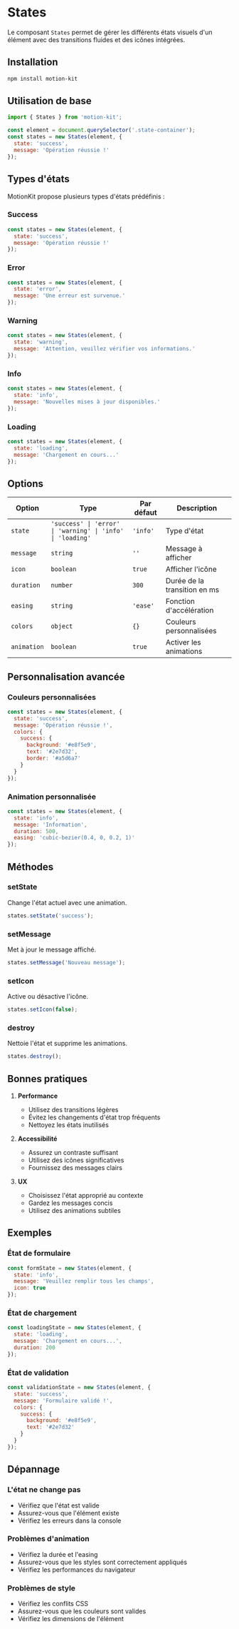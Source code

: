 # States

Le composant `States` permet de gérer les différents états visuels d'un élément avec des transitions fluides et des icônes intégrées.

## Installation

```bash
npm install motion-kit
```

## Utilisation de base

```jsx
import { States } from 'motion-kit';

const element = document.querySelector('.state-container');
const states = new States(element, {
  state: 'success',
  message: 'Opération réussie !'
});
```

## Types d'états

MotionKit propose plusieurs types d'états prédéfinis :

### Success

```jsx
const states = new States(element, {
  state: 'success',
  message: 'Opération réussie !'
});
```

### Error

```jsx
const states = new States(element, {
  state: 'error',
  message: 'Une erreur est survenue.'
});
```

### Warning

```jsx
const states = new States(element, {
  state: 'warning',
  message: 'Attention, veuillez vérifier vos informations.'
});
```

### Info

```jsx
const states = new States(element, {
  state: 'info',
  message: 'Nouvelles mises à jour disponibles.'
});
```

### Loading

```jsx
const states = new States(element, {
  state: 'loading',
  message: 'Chargement en cours...'
});
```

## Options

| Option | Type | Par défaut | Description |
|--------|------|------------|-------------|
| `state` | `'success' \| 'error' \| 'warning' \| 'info' \| 'loading'` | `'info'` | Type d'état |
| `message` | `string` | `''` | Message à afficher |
| `icon` | `boolean` | `true` | Afficher l'icône |
| `duration` | `number` | `300` | Durée de la transition en ms |
| `easing` | `string` | `'ease'` | Fonction d'accélération |
| `colors` | `object` | `{}` | Couleurs personnalisées |
| `animation` | `boolean` | `true` | Activer les animations |

## Personnalisation avancée

### Couleurs personnalisées

```jsx
const states = new States(element, {
  state: 'success',
  message: 'Opération réussie !',
  colors: {
    success: {
      background: '#e8f5e9',
      text: '#2e7d32',
      border: '#a5d6a7'
    }
  }
});
```

### Animation personnalisée

```jsx
const states = new States(element, {
  state: 'info',
  message: 'Information',
  duration: 500,
  easing: 'cubic-bezier(0.4, 0, 0.2, 1)'
});
```

## Méthodes

### setState

Change l'état actuel avec une animation.

```jsx
states.setState('success');
```

### setMessage

Met à jour le message affiché.

```jsx
states.setMessage('Nouveau message');
```

### setIcon

Active ou désactive l'icône.

```jsx
states.setIcon(false);
```

### destroy

Nettoie l'état et supprime les animations.

```jsx
states.destroy();
```

## Bonnes pratiques

1. **Performance**
   - Utilisez des transitions légères
   - Évitez les changements d'état trop fréquents
   - Nettoyez les états inutilisés

2. **Accessibilité**
   - Assurez un contraste suffisant
   - Utilisez des icônes significatives
   - Fournissez des messages clairs

3. **UX**
   - Choisissez l'état approprié au contexte
   - Gardez les messages concis
   - Utilisez des animations subtiles

## Exemples

### État de formulaire

```jsx
const formState = new States(element, {
  state: 'info',
  message: 'Veuillez remplir tous les champs',
  icon: true
});
```

### État de chargement

```jsx
const loadingState = new States(element, {
  state: 'loading',
  message: 'Chargement en cours...',
  duration: 200
});
```

### État de validation

```jsx
const validationState = new States(element, {
  state: 'success',
  message: 'Formulaire validé !',
  colors: {
    success: {
      background: '#e8f5e9',
      text: '#2e7d32'
    }
  }
});
```

## Dépannage

### L'état ne change pas
- Vérifiez que l'état est valide
- Assurez-vous que l'élément existe
- Vérifiez les erreurs dans la console

### Problèmes d'animation
- Vérifiez la durée et l'easing
- Assurez-vous que les styles sont correctement appliqués
- Vérifiez les performances du navigateur

### Problèmes de style
- Vérifiez les conflits CSS
- Assurez-vous que les couleurs sont valides
- Vérifiez les dimensions de l'élément 